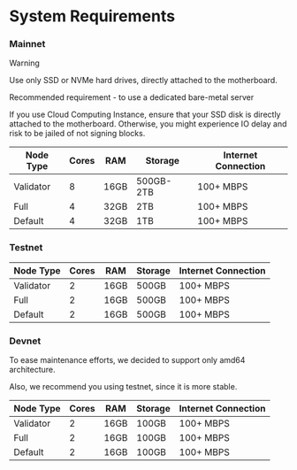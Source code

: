 # System Requirements

### Mainnet

> [!WARNING]
> Use only SSD or NVMe hard drives, directly attached to the motherboard.

Recommended requirement - to use a dedicated bare-metal server

If you use Cloud Computing Instance, ensure that your SSD disk is directly attached to the motherboard.
Otherwise, you might experience IO delay and risk to be jailed of not signing blocks.

|Node Type  |Cores  |RAM    |Storage    | Internet Connection |
|-----------|-------|-------|-----------|---------------------|
|Validator  |8      |16GB   |500GB-2TB  | 100+ MBPS           |
|Full       |4      |32GB   |2TB        | 100+ MBPS           |
|Default    |4      |32GB   |1TB        | 100+ MBPS            |

### Testnet
|Node Type  |Cores  |RAM    |Storage    |  Internet Connection |
|-----------|-------|-------|-----------| ---------------------|
|Validator  |2      |16GB   |500GB      |  100+  MBPS           |
|Full       |2      |16GB   |500GB      |  100+  MBPS           |
|Default    |2      |16GB   |500GB      |  100+  MBPS           |

### Devnet

To ease maintenance efforts, we decided to support only amd64 architecture.

Also, we recommend you using testnet, since it is more stable.

|Node Type  |Cores  |RAM    |Storage    |  Internet Connection |
|-----------|-------|-------|-----------| ---------------------|
|Validator  |2      |16GB   |100GB      |  100+  MBPS           |
|Full       |2      |16GB   |100GB      |  100+  MBPS           |
|Default    |2      |16GB   |100GB      |  100+  MBPS           |
